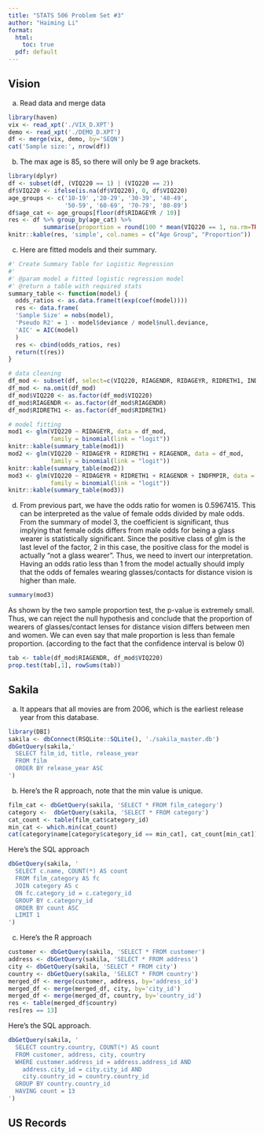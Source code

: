 ```yaml
---
title: "STATS 506 Problem Set #3"
author: "Haiming Li"
format: 
  html:
    toc: true
  pdf: default
---
```

## Vision
a. Read data and merge data
```r
library(haven)
vix <- read_xpt('./VIX_D.XPT')
demo <- read_xpt('./DEMO_D.XPT')
df <- merge(vix, demo, by='SEQN')
cat('Sample size:', nrow(df))
```
b. The max age is 85, so there will only be 9 age brackets.
```r
library(dplyr)
df <- subset(df, (VIQ220 == 1) | (VIQ220 == 2))
df$VIQ220 <- ifelse(is.na(df$VIQ220), 0, df$VIQ220)
age_groups <- c('10-19' ,'20-29', '30-39', '40-49',
                '50-59', '60-69', '70-79', '80-89')
df$age_cat <- age_groups[floor(df$RIDAGEYR / 10)]
res <- df %>% group_by(age_cat) %>% 
          summarise(proportion = round(100 * mean(VIQ220 == 1, na.rm=TRUE), 2))
knitr::kable(res, 'simple', col.names = c("Age Group", "Proportion"))
```
c. Here are fitted models and their summary.
```r
#' Create Summary Table for Logistic Regression
#'
#' @param model a fitted logistic regression model
#' @return a table with required stats
summary_table <- function(model) {
  odds_ratios <- as.data.frame(t(exp(coef(model))))
  res <- data.frame(
  'Sample Size' = nobs(model),        
  'Pseudo R2' = 1 - model$deviance / model$null.deviance,  
  'AIC' = AIC(model) 
  )
  res <- cbind(odds_ratios, res)
  return(t(res))
}

# data cleaning
df_mod <- subset(df, select=c(VIQ220, RIAGENDR, RIDAGEYR, RIDRETH1, INDFMPIR))
df_mod <- na.omit(df_mod)
df_mod$VIQ220 <- as.factor(df_mod$VIQ220)
df_mod$RIAGENDR <- as.factor(df_mod$RIAGENDR)
df_mod$RIDRETH1 <- as.factor(df_mod$RIDRETH1)

# model fitting
mod1 <- glm(VIQ220 ~ RIDAGEYR, data = df_mod, 
            family = binomial(link = "logit"))
knitr::kable(summary_table(mod1))
mod2 <- glm(VIQ220 ~ RIDAGEYR + RIDRETH1 + RIAGENDR, data = df_mod, 
            family = binomial(link = "logit"))
knitr::kable(summary_table(mod2))
mod3 <- glm(VIQ220 ~ RIDAGEYR + RIDRETH1 + RIAGENDR + INDFMPIR, data = df_mod, 
            family = binomial(link = "logit"))
knitr::kable(summary_table(mod3))
```
d. From previous part, we have the odds ratio for women is 0.5967415. This can be interpreted as the value of female odds divided by male odds. From the summary of model 3, the coefficient is significant, thus implying that female odds differs from male odds for being a glass wearer is statistically significant. Since the positive class of glm is the last level of the factor, 2 in this case, the positive class for the model is actually "not a glass wearer". Thus, we need to invert our interpretation. Having an odds ratio less than 1 from the model actually should imply that the odds of females wearing glasses/contacts for distance vision is higher than male.
```r
summary(mod3)
```
As shown by the two sample proportion test, the p-value is extremely small. Thus, we can reject the null hypothesis and conclude that the proportion of wearers of glasses/contact lenses for distance vision differs between men and women. We can even say that male proportion is less than female proportion. (according to the fact that the confidence interval is below 0)
```r
tab <- table(df_mod$RIAGENDR, df_mod$VIQ220)
prop.test(tab[,1], rowSums(tab))
```

## Sakila
a. It appears that all movies are from 2006, which is the earliest release year from this database.
```r
library(DBI)
sakila <- dbConnect(RSQLite::SQLite(), './sakila_master.db')
dbGetQuery(sakila,'
  SELECT film_id, title, release_year
  FROM film
  ORDER BY release_year ASC
')
```
b. Here's the R approach, note that the min value is unique.
```r
film_cat <- dbGetQuery(sakila, 'SELECT * FROM film_category')
category <-  dbGetQuery(sakila, 'SELECT * FROM category')
cat_count <- table(film_cat$category_id)
min_cat <- which.min(cat_count)
cat(category$name[category$category_id == min_cat], cat_count[min_cat])
```
Here's the SQL approach
```r
dbGetQuery(sakila, '
  SELECT c.name, COUNT(*) AS count
  FROM film_category AS fc
  JOIN category AS c
  ON fc.category_id = c.category_id
  GROUP BY c.category_id
  ORDER BY count ASC
  LIMIT 1
')
```
c. Here's the R approach
```r
customer <- dbGetQuery(sakila, 'SELECT * FROM customer')
address <- dbGetQuery(sakila, 'SELECT * FROM address')
city <- dbGetQuery(sakila, 'SELECT * FROM city')
country <- dbGetQuery(sakila, 'SELECT * FROM country')
merged_df <- merge(customer, address, by='address_id')
merged_df <- merge(merged_df, city, by='city_id')
merged_df <- merge(merged_df, country, by='country_id')
res <- table(merged_df$country)
res[res == 13]
```

Here's the SQL approach.
```r
dbGetQuery(sakila, '
  SELECT country.country, COUNT(*) AS count
  FROM customer, address, city, country
  WHERE customer.address_id = address.address_id AND
    address.city_id = city.city_id AND
    city.country_id = country.country_id
  GROUP BY country.country_id
  HAVING count = 13
')
```






## US Records
